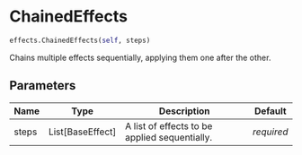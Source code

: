 # ChainedEffects { #prophetverse.effects.ChainedEffects }

```python
effects.ChainedEffects(self, steps)
```

Chains multiple effects sequentially, applying them one after the other.

## Parameters {.doc-section .doc-section-parameters}

| Name   | Type               | Description                                   | Default    |
|--------|--------------------|-----------------------------------------------|------------|
| steps  | List\[BaseEffect\] | A list of effects to be applied sequentially. | _required_ |